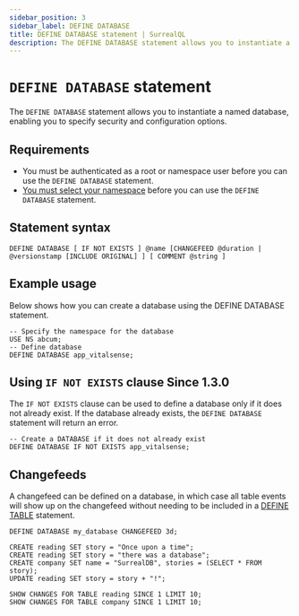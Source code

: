 ```yaml
---
sidebar_position: 3
sidebar_label: DEFINE DATABASE
title: DEFINE DATABASE statement | SurrealQL
description: The DEFINE DATABASE statement allows you to instantiate a named database, enabling you to specify security and configuration options.
---
```


# `DEFINE DATABASE` statement

The `DEFINE DATABASE` statement allows you to instantiate a named database, enabling you to specify security and configuration options.

## Requirements

- You must be authenticated as a root or namespace user before you can use the `DEFINE DATABASE` statement.
- [You must select your namespace](/docs/surrealdb/surrealql/statements/use) before you can use the `DEFINE DATABASE` statement.

## Statement syntax

```surql title="SurrealQL Syntax"
DEFINE DATABASE [ IF NOT EXISTS ] @name [CHANGEFEED @duration | @versionstamp [INCLUDE ORIGINAL] ] [ COMMENT @string ]
```

## Example usage 
Below shows how you can create a database using the DEFINE DATABASE statement.

```surql
-- Specify the namespace for the database
USE NS abcum;
-- Define database
DEFINE DATABASE app_vitalsense;
```

## Using `IF NOT EXISTS` clause <l className='purple'>Since 1.3.0</l>

The `IF NOT EXISTS` clause can be used to define a database only if it does not already exist. If the database already exists, the `DEFINE DATABASE` statement will return an error.

```surql
-- Create a DATABASE if it does not already exist
DEFINE DATABASE IF NOT EXISTS app_vitalsense;
```

## Changefeeds

A changefeed can be defined on a database, in which case all table events will show up on the changefeed without needing to be included in a [DEFINE TABLE](/docs/surrealdb/surrealql/statements/define/table) statement.

```surql
DEFINE DATABASE my_database CHANGEFEED 3d;

CREATE reading SET story = "Once upon a time";
CREATE reading SET story = "there was a database";
CREATE company SET name = "SurrealDB", stories = (SELECT * FROM story);
UPDATE reading SET story = story + "!";

SHOW CHANGES FOR TABLE reading SINCE 1 LIMIT 10;
SHOW CHANGES FOR TABLE company SINCE 1 LIMIT 10;
```